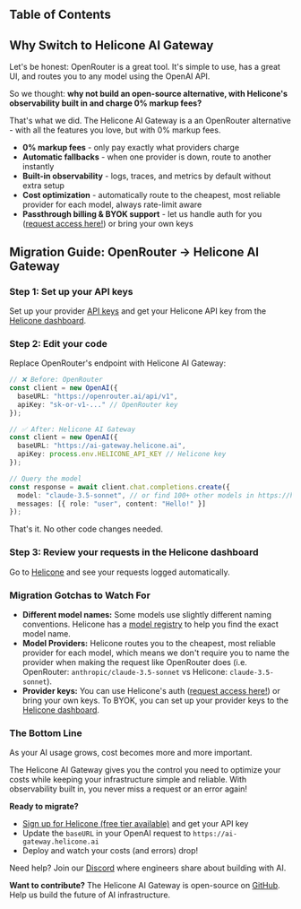 ## Table of Contents

## Why Switch to Helicone AI Gateway

Let's be honest: OpenRouter is a great tool. It's simple to use, has a great UI, and routes you to any model using the OpenAI API.

So we thought: **why not build an open-source alternative, with Helicone's observability built in and charge 0% markup fees?**

That's what we did. The Helicone AI Gateway is a an OpenRouter alternative - with all the features you love, but with 0% markup fees.

- **0% markup fees** - only pay exactly what providers charge
- **Automatic fallbacks** - when one provider is down, route to another instantly
- **Built-in observability** - logs, traces, and metrics by default without extra setup
- **Cost optimization** - automatically route to the cheapest, most reliable provider for each model, always rate-limit aware
- **Passthrough billing & BYOK support** - let us handle auth for you ([request access here!](https://helicone.ai/credits)) or bring your own keys

## Migration Guide: OpenRouter → Helicone AI Gateway

### Step 1: Set up your API keys

Set up your provider [API keys](https://helicone.ai/providers) and get your Helicone API key from the [Helicone dashboard](https://helicone.ai/api-keys).

### Step 2: Edit your code

Replace OpenRouter's endpoint with Helicone AI Gateway:

```typescript
// ❌ Before: OpenRouter
const client = new OpenAI({
  baseURL: "https://openrouter.ai/api/v1",
  apiKey: "sk-or-v1-..." // OpenRouter key
});

// ✅ After: Helicone AI Gateway
const client = new OpenAI({
  baseURL: "https://ai-gateway.helicone.ai",
  apiKey: process.env.HELICONE_API_KEY // Helicone key
});

// Query the model
const response = await client.chat.completions.create({
  model: "claude-3.5-sonnet", // or find 100+ other models in https://helicone.ai/models
  messages: [{ role: "user", content: "Hello!" }]
});
```

That's it. No other code changes needed.

### Step 3: Review your requests in the Helicone dashboard

Go to [Helicone](https://helicone.ai/requests) and see your requests logged automatically.

### Migration Gotchas to Watch For

- **Different model names:** Some models use slightly different naming conventions. Helicone has a [model registry](https://helicone.ai/models) to help you find the exact model name.
- **Model Providers:** Helicone routes you to the cheapest, most reliable provider for each model, which means we don't require you to name the provider when making the request like OpenRouter does (i.e. OpenRouter: `anthropic/claude-3.5-sonnet` vs Helicone: `claude-3.5-sonnet`).
- **Provider keys:** You can use Helicone's auth ([request access here!](https://helicone.ai/credits)) or bring your own keys. To BYOK, you can set up your provider keys to the [Helicone dashboard](https://helicone.ai/providers).

### The Bottom Line

As your AI usage grows, cost becomes more and more important.

The Helicone AI Gateway gives you the control you need to optimize your costs while keeping your infrastructure simple and reliable. With observability built in, you never miss a request or an error again!

**Ready to migrate?**

- [Sign up for Helicone (free tier available)](https://helicone.ai/signup) and get your API key
- Update the `baseURL` in your OpenAI request to `https://ai-gateway.helicone.ai`
- Deploy and watch your costs (and errors) drop!

Need help? Join our [Discord](https://discord.gg/7aSCGCGUeu) where engineers share about building with AI.

**Want to contribute?** The Helicone AI Gateway is open-source on [GitHub](https://github.com/helicone/helicone). Help us build the future of AI infrastructure.
